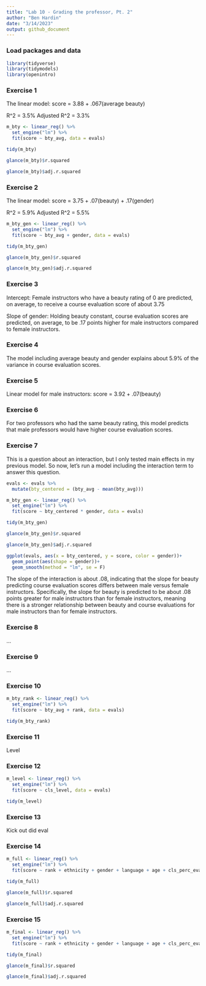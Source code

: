 ```yaml
---
title: "Lab 10 - Grading the professor, Pt. 2"
author: "Ben Hardin"
date: "3/14/2023"
output: github_document
---
```


### Load packages and data

```r
library(tidyverse) 
library(tidymodels)
library(openintro)
```

### Exercise 1

The linear model: score = 3.88 + .067(average beauty)

R^2 = 3.5%
Adjusted R^2 = 3.3%

```r
m_bty <- linear_reg() %>%
  set_engine("lm") %>%
  fit(score ~ bty_avg, data = evals)

tidy(m_bty)

glance(m_bty)$r.squared

glance(m_bty)$adj.r.squared
```

### Exercise 2

The linear model: score = 3.75 + .07(beauty) + .17(gender)

R^2 = 5.9%
Adjusted R^2 = 5.5%

```r
m_bty_gen <- linear_reg() %>%
  set_engine("lm") %>%
  fit(score ~ bty_avg + gender, data = evals)

tidy(m_bty_gen)

glance(m_bty_gen)$r.squared

glance(m_bty_gen)$adj.r.squared
```

### Exercise 3

Intercept: Female instructors who have a beauty rating of 0 are predicted, on average, to receive a course evaluation score of about 3.75

Slope of gender: Holding beauty constant, course evaluation scores are predicted, on average, to be .17 points higher for male instructors compared to female instructors.

### Exercise 4

The model including average beauty and gender explains about 5.9% of the variance in course evaluation scores.

### Exercise 5

Linear model for male instructors: score = 3.92 + .07(beauty)

### Exercise 6

For two professors who had the same beauty rating, this model predicts that male professors would have higher course evaluation scores.

### Exercise 7

This is a question about an interaction, but I only tested main effects in my previous model. So now, let's run a model including the interaction term to answer this question.

```r
evals <- evals %>%
  mutate(bty_centered = (bty_avg - mean(bty_avg)))

m_bty_gen <- linear_reg() %>%
  set_engine("lm") %>%
  fit(score ~ bty_centered * gender, data = evals)

tidy(m_bty_gen)

glance(m_bty_gen)$r.squared

glance(m_bty_gen)$adj.r.squared
```

```r
ggplot(evals, aes(x = bty_centered, y = score, color = gender))+
  geom_point(aes(shape = gender))+
  geom_smooth(method = "lm", se = F)
```

The slope of the interaction is about .08, indicating that the slope for beauty predicting course evaluation scores differs between male versus female instructors. Specifically, the slope for beauty is predicted to be about .08 points greater for male instructors than for female instructors, meaning there is a stronger relationship between beauty and course evaluations for male instructors than for female instructors.


### Exercise 8

...

### Exercise 9

...

### Exercise 10

```r
m_bty_rank <- linear_reg() %>%
  set_engine("lm") %>%
  fit(score ~ bty_avg + rank, data = evals)

tidy(m_bty_rank)
```

### Exercise 11

Level

### Exercise 12

```r
m_level <- linear_reg() %>%
  set_engine("lm") %>%
  fit(score ~ cls_level, data = evals)

tidy(m_level)
```

### Exercise 13

Kick out did eval

### Exercise 14

```r
m_full <- linear_reg() %>%
  set_engine("lm") %>%
  fit(score ~ rank + ethnicity + gender + language + age + cls_perc_eval + cls_students + cls_level + cls_profs + cls_credits + bty_avg, data = evals)

tidy(m_full)

glance(m_full)$r.squared

glance(m_full)$adj.r.squared
```

### Exercise 15

```r
m_final <- linear_reg() %>%
  set_engine("lm") %>%
  fit(score ~ rank + ethnicity + gender + language + age + cls_perc_eval + cls_credits + bty_avg, data = evals)

tidy(m_final)

glance(m_final)$r.squared

glance(m_final)$adj.r.squared
```
